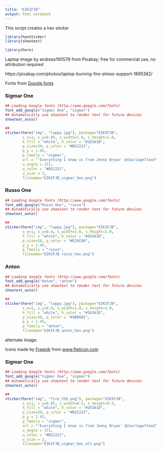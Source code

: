 ```yaml
---
title: "EIKIFJB"
output: html_notebook
---
```


This script creates a hex sticker 


```r

library(hexSticker)
library(showtext)

library(here)

```


Laptop image by andreas160578 from Pixabay; free for commercial use, no attribution required

https://pixabay.com/photos/laptop-burning-fire-stress-support-1895382/


Fonts from [Google fonts](http://www.google.com/fonts)



### Sigmar One

```r

## Loading Google fonts (http://www.google.com/fonts)
font_add_google("Sigmar One", "sigmar")
## Automatically use showtext to render text for future devices
showtext_auto()

## 
sticker(here("img", "lappy.jpg"), package="EIKIFJB",  
        s_x=1, s_y=0.85, s_width=1.0, s_height=1.0,
        h_fill = "white", h_color = "#16161D",
        p_size=24, p_color = "#B22222",
        p_y = 1.45,
        p_family = "sigmar", 
        url = "'Everything I know is from Jenny Bryan' @sharlagelfand",
        u_angle = 151,
        u_color = "#B22222",
        u_size = 3,
        filename="EIKIFJB_sigmar_hex.png")

```




### Russo One

```r

## Loading Google fonts (http://www.google.com/fonts)
font_add_google("Russo One", "russo")
## Automatically use showtext to render text for future devices
showtext_auto()

## 
sticker(here("img", "lappy.jpg"), package="EIKIFJB",  
        s_x=1, s_y=0.8, s_width=1.0, s_height=1.0,
        h_fill = "white", h_color = "#16161D",
        p_size=26, p_color = "#E24C00",
        p_y = 1.45,
        p_family = "russo", 
        filename="EIKIFJB_russo_hex.png")

```




### Anton

```r

## Loading Google fonts (http://www.google.com/fonts)
font_add_google("Anton", "anton")
## Automatically use showtext to render text for future devices
showtext_auto()

## 
sticker(here("img", "lappy.jpg"), package="EIKIFJB",  
        s_x=1, s_y=0.8, s_width=1.0, s_height=1.0,
        h_fill = "white", h_color = "#16161D",
        p_size=30, p_color = "#4B0082",
        p_y = 1.45,
        p_family = "anton", 
        filename="EIKIFJB_anton_hex.png")

```


alternate image:

<div>Icons made by <a href="https://www.flaticon.com/authors/freepik" title="Freepik">Freepik</a> from <a href="https://www.flaticon.com/" title="Flaticon">www.flaticon.com</a></div>


### Sigmar One

```r

## Loading Google fonts (http://www.google.com/fonts)
font_add_google("Sigmar One", "sigmar")
## Automatically use showtext to render text for future devices
showtext_auto()

## 
sticker(here("img", "fire_256.png"), package="EIKIFJB",  
        s_x=1, s_y=0.85, s_width=0.5, s_height=0.5,
        h_fill = "white", h_color = "#16161D",
        p_size=24, p_color = "#B22222",
        p_y = 1.45,
        p_family = "sigmar", 
        url = "'Everything I know is from Jenny Bryan' @sharlagelfand",
        u_angle = 151,
        u_color = "#B22222",
        u_size = 3,
        filename="EIKIFJB_sigmar_hex_alt.png")

```



